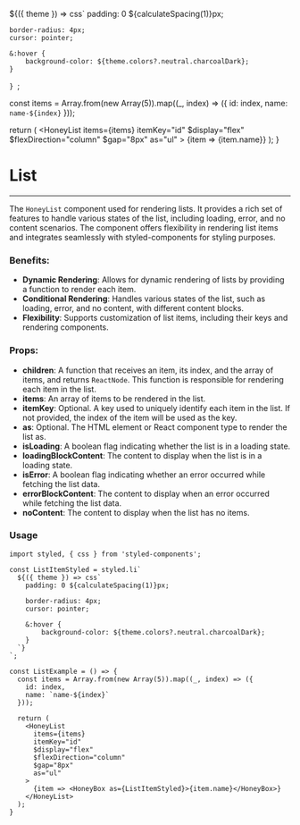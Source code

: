 

  ${({ theme }) => css`
    padding: 0 ${calculateSpacing(1)}px;

    border-radius: 4px;
    cursor: pointer;

    &:hover {
        background-color: ${theme.colors?.neutral.charcoalDark};
    }
  `}
`;


  const items = Array.from(new Array(5)).map((_, index) => ({
    id: index,
    name: `name-${index}`
  }));

  return (
    <HoneyList
      items={items}
      itemKey="id"
      $display="flex"
      $flexDirection="column"
      $gap="8px"
      as="ul"
    >
      {item => <HoneyBox as={ListItemStyled}>{item.name}</HoneyBox>}
    </HoneyList>
  );
}

# List

---

The `HoneyList` component used for rendering lists.
It provides a rich set of features to handle various states of the list, including loading, error, and no content scenarios.
The component offers flexibility in rendering list items and integrates seamlessly with styled-components for styling purposes.

### Benefits:

* **Dynamic Rendering**: Allows for dynamic rendering of lists by providing a function to render each item.
* **Conditional Rendering**: Handles various states of the list, such as loading, error, and no content, with different content blocks.
* **Flexibility**: Supports customization of list items, including their keys and rendering components.

### Props:

* **children**: A function that receives an item, its index, and the array of items, and returns `ReactNode`.
  This function is responsible for rendering each item in the list.
* **items**: An array of items to be rendered in the list.
* **itemKey**: Optional. A key used to uniquely identify each item in the list.
  If not provided, the index of the item will be used as the key.
* **as**: Optional. The HTML element or React component type to render the list as.
* **isLoading**: A boolean flag indicating whether the list is in a loading state.
* **loadingBlockContent**: The content to display when the list is in a loading state.
* **isError**: A boolean flag indicating whether an error occurred while fetching the list data.
* **errorBlockContent**: The content to display when an error occurred while fetching the list data.
* **noContent**: The content to display when the list has no items.

### Usage

<ListExample/>

```tsx
import styled, { css } from 'styled-components';

const ListItemStyled = styled.li`
  ${({ theme }) => css`
    padding: 0 ${calculateSpacing(1)}px;

    border-radius: 4px;
    cursor: pointer;

    &:hover {
        background-color: ${theme.colors?.neutral.charcoalDark};
    }
  `}
`;

const ListExample = () => {
  const items = Array.from(new Array(5)).map((_, index) => ({
    id: index,
    name: `name-${index}`
  }));

  return (
    <HoneyList
      items={items}
      itemKey="id"
      $display="flex"
      $flexDirection="column"
      $gap="8px"
      as="ul"
    >
      {item => <HoneyBox as={ListItemStyled}>{item.name}</HoneyBox>}
    </HoneyList>
  );
}
```